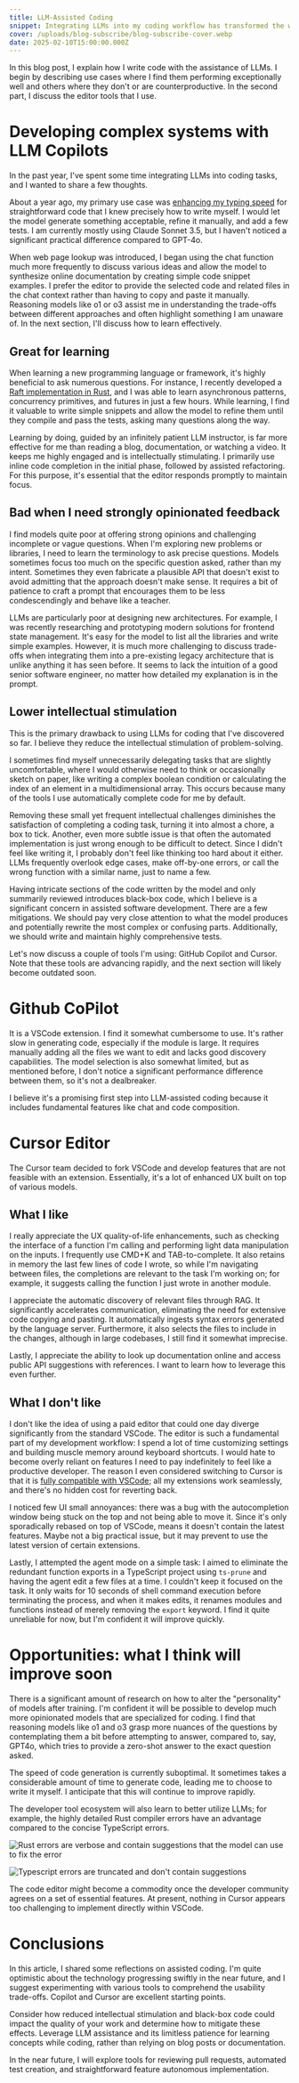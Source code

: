 ```yaml
---
title: LLM-Assisted Coding
snippet: Integrating LLMs into my coding workflow has transformed the way I approach learning and software development by offering rapid code generation and interactive problem-solving. However, while these AI assistants excel at handling routine tasks, they sometimes fall short when it comes to providing the critical, opinionated feedback required for tackling complex challenges and commit dangerous mistakes.
cover: /uploads/blog-subscribe/blog-subscribe-cover.webp
date: 2025-02-10T15:00:00.000Z
---
```

In this blog post, I explain how I write code with the assistance of LLMs. I begin by describing use cases where I find them performing exceptionally well and others where they don't or are counterproductive. In the second part, I discuss the editor tools that I use.

# Developing complex systems with LLM Copilots

In the past year, I've spent some time integrating LLMs into coding tasks, and I wanted to share a few thoughts.

About a year ago, my primary use case was [enhancing my typing speed](/posts/2023/1000-word-keyboard) for straightforward code that I knew precisely how to write myself. I would let the model generate something acceptable, refine it manually, and add a few tests. I am currently mostly using Claude Sonnet 3.5, but I haven't noticed a significant practical difference compared to GPT-4o.

When web page lookup was introduced, I began using the chat function much more frequently to discuss various ideas and allow the model to synthesize online documentation by creating simple code snippet examples. I prefer the editor to provide the selected code and related files in the chat context rather than having to copy and paste it manually. Reasoning models like o1 or o3 assist me in understanding the trade-offs between different approaches and often highlight something I am unaware of. In the next section, I'll discuss how to learn effectively.

## Great for learning

When learning a new programming language or framework, it's highly beneficial to ask numerous questions. For instance, I recently developed a [Raft implementation in Rust](https://github.com/gianluca-venturini/raft), and I was able to learn asynchronous patterns, concurrency primitives, and futures in just a few hours. While learning, I find it valuable to write simple snippets and allow the model to refine them until they compile and pass the tests, asking many questions along the way.

Learning by doing, guided by an infinitely patient LLM instructor, is far more effective for me than reading a blog, documentation, or watching a video. It keeps me highly engaged and is intellectually stimulating. I primarily use inline code completion in the initial phase, followed by assisted refactoring. For this purpose, it's essential that the editor responds promptly to maintain focus.

## Bad when I need strongly opinionated feedback

I find models quite poor at offering strong opinions and challenging incomplete or vague questions. When I'm exploring new problems or libraries, I need to learn the terminology to ask precise questions. Models sometimes focus too much on the specific question asked, rather than my intent. Sometimes they even fabricate a plausible API that doesn't exist to avoid admitting that the approach doesn't make sense. It requires a bit of patience to craft a prompt that encourages them to be less condescendingly and behave like a teacher.

LLMs are particularly poor at designing new architectures. For example, I was recently researching and prototyping modern solutions for frontend state management. It's easy for the model to list all the libraries and write simple examples. However, it is much more challenging to discuss trade-offs when integrating them into a pre-existing legacy architecture that is unlike anything it has seen before. It seems to lack the intuition of a good senior software engineer, no matter how detailed my explanation is in the prompt.

## Lower intellectual stimulation

This is the primary drawback to using LLMs for coding that I've discovered so far. I believe they reduce the intellectual stimulation of problem-solving.

I sometimes find myself unnecessarily delegating tasks that are slightly uncomfortable, where I would otherwise need to think or occasionally sketch on paper, like writing a complex boolean condition or calculating the index of an element in a multidimensional array. This occurs because many of the tools I use automatically complete code for me by default.

Removing these small yet frequent intellectual challenges diminishes the satisfaction of completing a coding task, turning it into almost a chore, a box to tick. Another, even more subtle issue is that often the automated implementation is just wrong enough to be difficult to detect. Since I didn't feel like writing it, I probably don't feel like thinking too hard about it either. LLMs frequently overlook edge cases, make off-by-one errors, or call the wrong function with a similar name, just to name a few.

Having intricate sections of the code written by the model and only summarily reviewed introduces black-box code, which I believe is a significant concern in assisted software development. There are a few mitigations. We should pay very close attention to what the model produces and potentially rewrite the most complex or confusing parts. Additionally, we should write and maintain highly comprehensive tests.

Let's now discuss a couple of tools I'm using: GitHub Copilot and Cursor. Note that these tools are advancing rapidly, and the next section will likely become outdated soon.

# Github CoPilot

It is a VSCode extension. I find it somewhat cumbersome to use. It's rather slow in generating code, especially if the module is large. It requires manually adding all the files we want to edit and lacks good discovery capabilities. The model selection is also somewhat limited, but as mentioned before, I don't notice a significant performance difference between them, so it's not a dealbreaker.

I believe it's a promising first step into LLM-assisted coding because it includes fundamental features like chat and code composition.

# Cursor Editor

The Cursor team decided to fork VSCode and develop features that are not feasible with an extension. Essentially, it's a lot of enhanced UX built on top of various models.

## What I like

I really appreciate the UX quality-of-life enhancements, such as checking the interface of a function I'm calling and performing light data manipulation on the inputs. I frequently use CMD+K and TAB-to-complete. It also retains in memory the last few lines of code I wrote, so while I'm navigating between files, the completions are relevant to the task I'm working on; for example, it suggests calling the function I just wrote in another module.

I appreciate the automatic discovery of relevant files through RAG. It significantly accelerates communication, eliminating the need for extensive code copying and pasting. It automatically ingests syntax errors generated by the language server. Furthermore, it also selects the files to include in the changes, although in large codebases, I still find it somewhat imprecise.

Lastly, I appreciate the ability to look up documentation online and access public API suggestions with references. I want to learn how to leverage this even further.

## What I don't like

I don't like the idea of using a paid editor that could one day diverge significantly from the standard VSCode. The editor is such a fundamental part of my development workflow: I spend a lot of time customizing settings and building muscle memory around keyboard shortcuts. I would hate to become overly reliant on features I need to pay indefinitely to feel like a productive developer. The reason I even considered switching to Cursor is that it is [fully compatible with VSCode](https://docs.cursor.com/get-started/migrate-from-vscode); all my extensions work seamlessly, and there's no hidden cost for reverting back.

I noticed few UI small annoyances: there was a bug with the autocompletion window being stuck on the top and not being able to move it. Since it's only sporadically rebased on top of VSCode, means it doesn't contain the latest features. Maybe not a big practical issue, but it may prevent to use the latest version of certain extensions.

Lastly, I attempted the agent mode on a simple task: I aimed to eliminate the redundant function exports in a TypeScript project using `ts-prune` and having the agent edit a few files at a time. I couldn't keep it focused on the task. It only waits for 10 seconds of shell command execution before terminating the process, and when it makes edits, it renames modules and functions instead of merely removing the `export` keyword. I find it quite unreliable for now, but I'm confident it will improve quickly.

# Opportunities: what I think will improve soon

There is a significant amount of research on how to alter the "personality" of models after training. I'm confident it will be possible to develop much more opinionated models that are specialized for coding. I find that reasoning models like o1 and o3 grasp more nuances of the questions by contemplating them a bit before attempting to answer, compared to, say, GPT4o, which tries to provide a zero-shot answer to the exact question asked.

<VideoYoutube id="ugvHCXCOmm4" time={11655} />

The speed of code generation is currently suboptimal. It sometimes takes a considerable amount of time to generate code, leading me to choose to write it myself. I anticipate that this will continue to improve rapidly.

The developer tool ecosystem will also learn to better utilize LLMs; for example, the highly detailed Rust compiler errors have an advantage compared to the concise TypeScript errors.

![Rust errors are verbose and contain suggestions that the model can use to fix the error](</uploads/2025/assisted-coding/rust_error.png>)

![Typescript errors are truncated and don't contain suggestions](</uploads/2025/assisted-coding/typescript_error.png>)

The code editor might become a commodity once the developer community agrees on a set of essential features. At present, nothing in Cursor appears too challenging to implement directly within VSCode.

# Conclusions

In this article, I shared some reflections on assisted coding. I'm quite optimistic about the technology progressing swiftly in the near future, and I suggest experimenting with various tools to comprehend the usability trade-offs. Copilot and Cursor are excellent starting points.

Consider how reduced intellectual stimulation and black-box code could impact the quality of your work and determine how to mitigate these effects. Leverage LLM assistance and its limitless patience for learning concepts while coding, rather than relying on blog posts or documentation.

In the near future, I will explore tools for reviewing pull requests, automated test creation, and straightforward feature autonomous implementation.